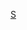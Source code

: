 {{CGroupH|name=咲-Saki-|desc=-{zh:咲-Saki-;zh-cn:天才麻将少女; zh-tw:天才麻將少女; zh-hk:咲-Saki-;}-}}
<noinclude> <!--zh-tw:是台灣東立翻譯;zh-hk:是香港玉皇朝翻譯--></noinclude>
{{CItem|zh-cn:天才麻将少女; zh-tw:天才麻將少女; zh-hk:咲-Saki-}}
{{CItem|zh-cn:麻将; zh-tw:麻將; zh-hk:麻雀}}
{{CItem|zh-tw:姊; zh-cn:姐}}
{{CItem|zh-cn:坎张; zh-tw:中洞; zh-hk:卡窿}}
{{CItem|zh-cn:墨西哥饼; zh-tw:墨西哥餅; zh-hk:粟米餅}}
{{CItem|zh-cn:周刊; zh-tw:週刊; zh-hk:WEEKLY}}
{{CItem|zh-cn:女仆; zh-tw:女僕; zh-hk:女傭}}
{{CItem|zh-cn:麻将馆; zh-tw:麻將館; zh-hk:雀館}}
{{CItem|zh-cn:猪排饭;zh-tw:豬排飯; zh-hk:炸豬扒蓋飯}}
{{CItem|zh-cn:逆转女王; zh-tw:專拉第一名下來的女王; zh-hk:後來居上的女王}}
{{CItem|zh-cn:县立; zh-tw:縣際; zh-hk:縣區}}
{{CItem|zh-cn:和子; zh-tw:和仔; zh-hk:和子}}
{{CItem|zh-cn:宝牌; zh-tw:加分牌; zh-hk:寶牌}}
{{CItem|zh-cn:毕业生; zh-tw:畢業生; zh-hk:舊生}}
{{CItem|zh-cn:社长; zh-tw:社長; zh-hk:隊長}}
{{CItem|zh-cn:社员; zh-tw:社員; zh-hk:隊員}}
{{CItem|zh-cn:艾托; zh-tw:艾托企鵝; zh-hk:愛特賓}}
{{CItem|zh-cn:荻义; zh-tw:荻義; zh-hk:荻吉}}
{{CItem|zh-cn:格鲁吉亚; zh-tw:喬治亞; zh-hk:格魯吉亞}}
{{CItem|zh-cn:乒乓球; zh-tw:桌球; zh-hk:乒乓球}} 
{{CItem|zh-cn:龙门渕; zh-tw:龍門淵; zh-hk:龍門淵}}
{{CItem|zh-cn:怜; zh-tw:怜; zh-hk:怜}}
{{CItem|zh-cn:初中; zh-tw:國中; zh-hk:初中}}
{{CItem|zh-cn:爱丝琳·威夏尔特; zh-tw:愛絲琳·維休亞特; zh-hk:威沙·艾思蓮}}
{{CItem|zh-cn:熊仓敏; zh-tw:熊倉敏; zh-hk:熊倉年}}
{{CItem|zh-cn:哇哈哈; zh-tw:哇哈哈; zh-hk:嘩哈哈}}
{{CItem|zh-cn:冷淡的透华; zh-tw:冷淡的透華; zh-hk:冷面透華}}
{{CItem|zh-cn:瑞原早璃; zh-tw:瑞原早里; zh-hk:瑞原流行}}
{{CItem|zh-cn:早璃; zh-tw:早里; zh-hk:流行}}
{{CItem|zh-cn:村吉未咲; zh-tw:村吉美咲; zh-hk:村吉美咲}}
{{CItem|zh-cn:针生绘理; zh-tw:針生繪理; zh-hk:針生繪里}}
<noinclude>
[[Category:ACG公共轉換組模板|S]]

</noinclude>
{{CGroupF}}
